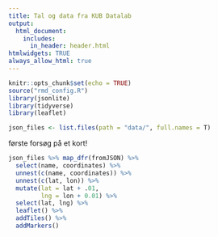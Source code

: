 ```yaml
---
title: Tal og data fra KUB Datalab
output: 
  html_document: 
    includes: 
      in_header: header.html
htmlwidgets: TRUE
always_allow_html: true
---
```

```r
knitr::opts_chunk$set(echo = TRUE)
source("rmd_config.R")
library(jsonlite)
library(tidyverse)
library(leaflet)
```




```r
json_files <- list.files(path = "data/", full.names = T)
```

første forsøg på et kort!

```r
json_files %>% map_dfr(fromJSON) %>% 
  select(name, coordinates) %>% 
  unnest(c(name, coordinates)) %>% 
  unnest(c(lat, lon)) %>% 
  mutate(lat = lat + .01,
         lng = lon + 0.01) %>% 
  select(lat, lng) %>% 
  leaflet() %>% 
  addTiles() %>% 
  addMarkers()

```

